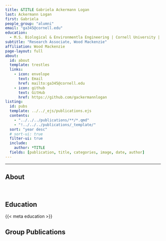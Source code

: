 ```yaml
---
title: &TITLE Gabriela Ackermann Logan
last: Ackermann Logan
first: Gabriela
people_group: "alumni"
email: "ga345@cornell.edu"
education:
  - M.S. Biological & Environmentla Engineering | Cornell University | 2025 <br> B.S. Civil Engineering | Tufts University | 2023
subtitle: "Research Associate, Wood Mackenzie"
affiliation: Wood Mackenzie
page-layout: full
about: 
  id: about
  template: trestles
  links:
    - icon: envelope
      text: Email
      href: mailto:ga345@cornell.edu
    - icon: github
      text: GitHub 
      href: https://github.com/gackermannlogan
listing:
  id: pubs
  template: ../../_ejs/publications.ejs 
  contents: 
    - "../../../publications/**/*.qmd"
    - "!../../../publications/_template/"
  sort: "year desc"
  # sort-ui: true
  filter-ui: true
  include:
    author: *TITLE
  fields: [publication, title, categories, image, date, author]
---
```


<hr>

## About

:::{#about}

<br>

## Education


{{< meta education >}}

:::

<p>

## Group Publications

:::{#pubs}
:::

